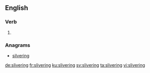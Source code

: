 ==English==

===Verb===
{{head|en|present participle}}

# {{present participle of|sliver|lang=en}}

===Anagrams===
* [[silvering#English|silvering]]

[[de:slivering]]
[[fr:slivering]]
[[ku:slivering]]
[[sv:slivering]]
[[ta:slivering]]
[[vi:slivering]]